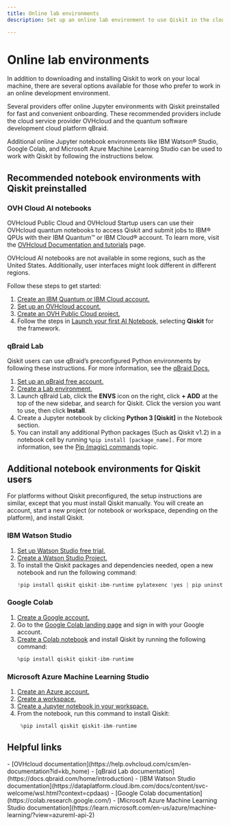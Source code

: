 ```yaml
---
title: Online lab environments
description: Set up an online lab environment to use Qiskit in the cloud. Choose a preconfigured environment or set up your own.

---
```

<span id="online-environments"></span>
# Online lab environments

In addition to downloading and installing Qiskit to work on your local machine, there are several options available for those who prefer to work in an online development environment.

Several providers offer online Jupyter environments with Qiskit preinstalled for fast and convenient onboarding. These recommended providers include the cloud service provider OVHcloud and the quantum software development cloud platform qBraid.

Additional online Jupyter notebook environments like IBM Watson&reg; Studio, Google Colab, and Microsoft Azure Machine Learning Studio can be used to work with Qiskit by following the instructions below.

## Recommended notebook environments with Qiskit preinstalled

### OVH Cloud AI notebooks

OVHcloud Public Cloud and OVHcloud Startup users can use their OVHcloud quantum notebooks to access Qiskit and submit jobs to IBM&reg; QPUs with their IBM Quantum&trade; or IBM Cloud&reg; account. To learn more, visit the [OVHcloud Documentation and tutorials](https://help.ovhcloud.com/csm/world-documentation?id=kb_home) page.

<Admonition type="note">
OVHcloud AI notebooks are not available in some regions, such as the United States. Additionally, user interfaces might look different in different regions.
</Admonition>

Follow these steps to get started:

1. [Create an IBM Quantum or IBM Cloud account.](./setup-channel)
1. [Set up an OVHcloud account.](https://help.ovhcloud.com/csm/en-account-create-ovhcloud-account?id=kb_article_view&sysparm_article=KB0043022)
2. [Create an OVH Public Cloud project.](https://support.us.ovhcloud.com/hc/en-us/articles/360002245784-Creating-Your-First-Public-Cloud-Project)
6. Follow the steps in [Launch your first AI Notebook,](https://help.ovhcloud.com/csm/en-public-cloud-ai-notebooks-definition?id=kb_article_view&sysparm_article=KB0048270) selecting **Qiskit** for the framework.

### qBraid Lab

Qiskit users can use qBraid’s preconfigured Python environments by following these instructions. For more information, see the [qBraid Docs.](https://docs.qbraid.com/home/introduction)

1. [Set up an qBraid free account.](https://docs.qbraid.com/home/account)
3. [Create a Lab environment.](https://docs.qbraid.com/lab/user-guide/getting-started)
3. Launch qBraid Lab, click the **ENVS** icon on the right, click **+ ADD** at the top of the new sidebar, and search for Qiskit.  Click the version you want to use, then click **Install**.
4. Create a Jupyter notebook by clicking **Python 3 [Qiskit]** in the Notebook section.
4. You can install any additional Python packages (Such as Qiskit v1.2) in a notebook cell by running `%pip install [package_name].` For more information, see the [Pip (magic) commands](https://docs.qbraid.com/lab/user-guide/notebooks#pip-magic-commands) topic.

## Additional notebook environments for Qiskit users

For platforms without Qiskit preconfigured, the setup instructions are similar, except that you must install Qiskit manually. You will create an account, start a new project (or notebook or workspace, depending on the platform), and install Qiskit.

### IBM Watson Studio

1. [Set up Watson Studio free trial.](https://cloud.ibm.com/docs/watson?topic=watson-about)
2. [Create a Watson Studio Project.](https://www.ibm.com/docs/en/db2-event-store/2.0.0?topic=data-projects#d275537e106)
3. To install the Qiskit packages and dependencies needed, open a new notebook and run the following command:
   ```python
   !pip install qiskit qiskit-ibm-runtime pylatexenc !yes | pip uninstall simplejson
   ```

### Google Colab

1. [Create a Google account.](https://support.google.com/accounts/answer/27441?hl)
2. Go to the [Google Colab landing page](https://colab.research.google.com/) and sign in with your Google account.
3. [Create a Colab notebook](http://colab.research.google.com/#create=true) and install Qiskit by running the following command:
   ```python
   %pip install qiskit qiskit-ibm-runtime
   ```

### Microsoft Azure Machine Learning Studio

1. [Create an Azure account.](https://learn.microsoft.com/en-us/dotnet/azure/create-azure-account)
2. [Create a workspace.](https://learn.microsoft.com/en-us/azure/machine-learning/concept-workspace?view=azureml-api-2#create-a-workspace)
3. [Create a Jupyter notebook in your workspace.](https://learn.microsoft.com/en-us/azure/machine-learning/how-to-run-jupyter-notebooks?view=azureml-api-2)
4. From the notebook, run this command to install Qiskit:
   ```python
    %pip install qiskit qiskit-ibm-runtime
   ```

## Helpful links

<Admonition type="tip" title="Documentation resources">
  -  [OVHcloud documentation](https://help.ovhcloud.com/csm/en-documentation?id=kb_home)
  -  [qBraid Lab documentation](https://docs.qbraid.com/home/introduction)
  -  [IBM Watson Studio documentation](https://dataplatform.cloud.ibm.com/docs/content/svc-welcome/wsl.html?context=cpdaas)
  -  [Google Colab documentation](https://colab.research.google.com/)
  -  [Microsoft Azure Machine Learning Studio documentation](https://learn.microsoft.com/en-us/azure/machine-learning/?view=azureml-api-2)
</Admonition>